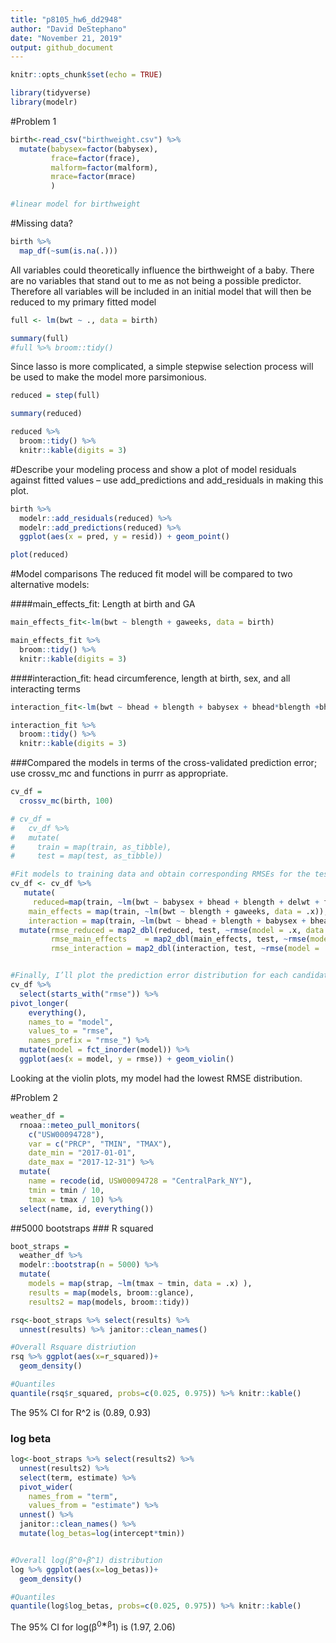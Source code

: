 ```yaml
---
title: "p8105_hw6_dd2948"
author: "David DeStephano"
date: "November 21, 2019"
output: github_document
---
```


```r
knitr::opts_chunk$set(echo = TRUE)
```

```r
library(tidyverse)
library(modelr)
```


#Problem 1


```r
birth<-read_csv("birthweight.csv") %>% 
  mutate(babysex=factor(babysex),
         frace=factor(frace),
         malform=factor(malform),
         mrace=factor(mrace)
         ) 

#linear model for birthweight
```
#Missing data?
```r
birth %>%
  map_df(~sum(is.na(.)))
```



All variables could theoretically influence the birthweight of a baby. There are no variables that stand out to me as not being a possible predictor. Therefore all variables will be included in an initial model that will then be reduced to my primary fitted model
```r
full <- lm(bwt ~ ., data = birth)

summary(full)
#full %>% broom::tidy()
```

Since lasso is more complicated, a simple stepwise selection process will be used to make the model more parsimonious.
```r
reduced = step(full)

summary(reduced)

reduced %>% 
  broom::tidy() %>% 
  knitr::kable(digits = 3)
```



#Describe your modeling process and show a plot of model residuals against fitted values – use add_predictions and add_residuals in making this plot.
```r
birth %>% 
  modelr::add_residuals(reduced) %>% 
  modelr::add_predictions(reduced) %>% 
  ggplot(aes(x = pred, y = resid)) + geom_point()

plot(reduced)
```


#Model comparisons
The reduced fit model will be compared to two alternative models:

####main_effects_fit: Length at birth and GA
```r
main_effects_fit<-lm(bwt ~ blength + gaweeks, data = birth)

main_effects_fit %>% 
  broom::tidy() %>% 
  knitr::kable(digits = 3)
```



####interaction_fit:  head circumference, length at birth, sex, and all interacting terms
```r
interaction_fit<-lm(bwt ~ bhead + blength + babysex + bhead*blength +bhead*babysex + blength*babysex + bhead*blength*babysex, data = birth)

interaction_fit %>% 
  broom::tidy() %>% 
  knitr::kable(digits = 3)

```


###Compared the models in terms of the cross-validated prediction error; use crossv_mc and functions in purrr as appropriate.

```r
cv_df =
  crossv_mc(birth, 100) 

# cv_df =
#   cv_df %>% 
#   mutate(
#     train = map(train, as_tibble),
#     test = map(test, as_tibble))

#Fit models to training data and obtain corresponding RMSEs for the testing data.
cv_df <- cv_df %>% 
   mutate(
     reduced=map(train, ~lm(bwt ~ babysex + bhead + blength + delwt + fincome + gaweeks + mheight + mrace + parity + ppwt +smoken, data=.x)),
    main_effects = map(train, ~lm(bwt ~ blength + gaweeks, data = .x)),
    interaction = map(train, ~lm(bwt ~ bhead + blength + babysex + bhead*blength +bhead*babysex + blength*babysex + bhead*blength*babysex, data=.x))) %>% 
  mutate(rmse_reduced = map2_dbl(reduced, test, ~rmse(model = .x, data = .y)),
         rmse_main_effects    = map2_dbl(main_effects, test, ~rmse(model = .x, data = .y)),
         rmse_interaction = map2_dbl(interaction, test, ~rmse(model = .x, data = .y)))


#Finally, I’ll plot the prediction error distribution for each candidate model.
cv_df %>% 
  select(starts_with("rmse")) %>% 
pivot_longer(
    everything(),
    names_to = "model", 
    values_to = "rmse",
    names_prefix = "rmse_") %>% 
  mutate(model = fct_inorder(model)) %>% 
  ggplot(aes(x = model, y = rmse)) + geom_violin()
```

Looking at the violin plots, my model had the lowest RMSE distribution.



#Problem 2
```r
weather_df = 
  rnoaa::meteo_pull_monitors(
    c("USW00094728"),
    var = c("PRCP", "TMIN", "TMAX"), 
    date_min = "2017-01-01",
    date_max = "2017-12-31") %>%
  mutate(
    name = recode(id, USW00094728 = "CentralPark_NY"),
    tmin = tmin / 10,
    tmax = tmax / 10) %>%
  select(name, id, everything())
```

##5000 bootstraps
### R squared
```r
boot_straps = 
  weather_df %>% 
  modelr::bootstrap(n = 5000) %>% 
  mutate(
    models = map(strap, ~lm(tmax ~ tmin, data = .x) ),
    results = map(models, broom::glance), 
    results2 = map(models, broom::tidy))

rsq<-boot_straps %>% select(results) %>% 
  unnest(results) %>% janitor::clean_names()

#Overall Rsquare distriution
rsq %>% ggplot(aes(x=r_squared))+
  geom_density()

#Quantiles
quantile(rsq$r_squared, probs=c(0.025, 0.975)) %>% knitr::kable()

```

The 95% CI for R^2 is (0.89, 0.93)


### log beta
```r
log<-boot_straps %>% select(results2) %>% 
  unnest(results2) %>% 
  select(term, estimate) %>% 
  pivot_wider(
    names_from = "term",
    values_from = "estimate") %>% 
  unnest() %>% 
  janitor::clean_names() %>% 
  mutate(log_betas=log(intercept*tmin))


#Overall log(β^0∗β^1) distribution
log %>% ggplot(aes(x=log_betas))+
  geom_density()

#Quantiles
quantile(log$log_betas, probs=c(0.025, 0.975)) %>% knitr::kable()

```

The 95% CI for log(β^0∗β^1) is (1.97, 2.06)

